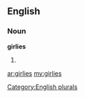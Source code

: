 ==English==

===Noun===
'''girlies'''

# {{plural of|[[girlie]]}}

[[Category:English plurals]]

[[ar:girlies]]
[[my:girlies]]